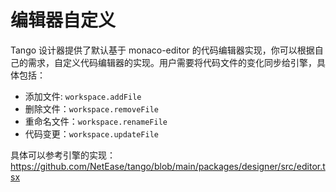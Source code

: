 # 编辑器自定义

Tango 设计器提供了默认基于 monaco-editor 的代码编辑器实现，你可以根据自己的需求，自定义代码编辑器的实现。用户需要将代码文件的变化同步给引擎，具体包括：

- 添加文件: `workspace.addFile`
- 删除文件：`workspace.removeFile`
- 重命名文件：`workspace.renameFile`
- 代码变更：`workspace.updateFile`

具体可以参考引擎的实现：https://github.com/NetEase/tango/blob/main/packages/designer/src/editor.tsx
